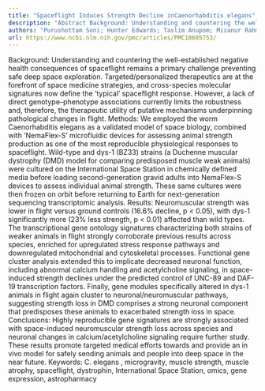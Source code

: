 ```yaml
---
title: "Spaceflight Induces Strength Decline inCaenorhabditis elegans"
description: "Abstract Background: Understanding and countering the well-established negative health consequences of spaceflight remains a primary challenge preventing safe deep space exploration. Targeted/personal..."
authors: "Purushottam Soni; Hunter Edwards; Taslim Anupom; Mizanur Rahman; Leila Lesanpezeshki; Jerzy Blawzdziewicz; Henry Cope; Nima Gharahdaghi; Daniel Scott; Li Shean Toh; Philip M Williams; Timothy Etheridge; Nathaniel Szewczyk; Craig R G Willis; Siva A Vanapalli; Maria A Mariggiò"
url: https://www.ncbi.nlm.nih.gov/pmc/articles/PMC10605753/
---
```


Background: Understanding and countering the well-established negative health consequences of spaceflight remains a primary challenge preventing safe deep space exploration. Targeted/personalized therapeutics are at the forefront of space medicine strategies, and cross-species molecular signatures now define the ‘typical’ spaceflight response. However, a lack of direct genotype–phenotype associations currently limits the robustness and, therefore, the therapeutic utility of putative mechanisms underpinning pathological changes in flight. Methods: We employed the worm Caenorhabditis elegans as a validated model of space biology, combined with ‘NemaFlex-S’ microfluidic devices for assessing animal strength production as one of the most reproducible physiological responses to spaceflight. Wild-type and dys-1 (BZ33) strains (a Duchenne muscular dystrophy (DMD) model for comparing predisposed muscle weak animals) were cultured on the International Space Station in chemically defined media before loading second-generation gravid adults into NemaFlex-S devices to assess individual animal strength. These same cultures were then frozen on orbit before returning to Earth for next-generation sequencing transcriptomic analysis. Results: Neuromuscular strength was lower in flight versus ground controls (16.6% decline, p < 0.05), with dys-1 significantly more (23% less strength, p < 0.01) affected than wild types. The transcriptional gene ontology signatures characterizing both strains of weaker animals in flight strongly corroborate previous results across species, enriched for upregulated stress response pathways and downregulated mitochondrial and cytoskeletal processes. Functional gene cluster analysis extended this to implicate decreased neuronal function, including abnormal calcium handling and acetylcholine signaling, in space-induced strength declines under the predicted control of UNC-89 and DAF-19 transcription factors. Finally, gene modules specifically altered in dys-1 animals in flight again cluster to neuronal/neuromuscular pathways, suggesting strength loss in DMD comprises a strong neuronal component that predisposes these animals to exacerbated strength loss in space. Conclusions: Highly reproducible gene signatures are strongly associated with space-induced neuromuscular strength loss across species and neuronal changes in calcium/acetylcholine signaling require further study. These results promote targeted medical efforts towards and provide an in vivo model for safely sending animals and people into deep space in the near future. Keywords: C. elegans , microgravity, muscle strength, muscle atrophy, spaceflight, dystrophin, International Space Station, omics, gene expression, astropharmacy

